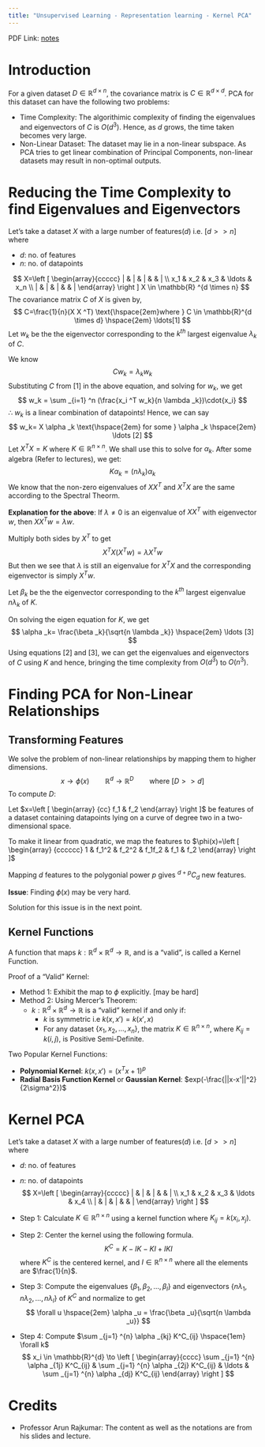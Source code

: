```yaml
---
title: "Unsupervised Learning - Representation learning - Kernel PCA"
---
```


PDF Link: [notes](../notes/Wk02.pdf)

# Introduction
For a given dataset $D \in \mathbb{R} ^{d \times n}$, the covariance matrix is $C \in \mathbb{R} ^{d \times d}$. PCA for this dataset can have the following two problems:

* Time Complexity: The algorithimic complexity of finding the eigenvalues and eigenvectors of $C$ is $O(d ^3)$. Hence, as $d$ grows, the time taken becomes very large.
* Non-Linear Dataset: The dataset may lie in a non-linear subspace. As PCA tries to get linear combination of Principal Components, non-linear datasets may result in non-optimal outputs.

# Reducing the Time Complexity to find Eigenvalues and Eigenvectors
Let's take a dataset $X$ with a large number of features($d$) i.e. $[d >> n]$ where

* $d$: no. of features
* $n$: no. of datapoints

$$
X=\left [
\begin{array}{ccccc}
    | & | & | & & | \\
    x_1 & x_2 & x_3 & \ldots & x_n \\
    | & | & | & & |
\end{array}
\right ]
X \in \mathbb{R} ^{d \times n} 
$$
The covariance matrix $C$ of $X$ is given by,
$$
C=\frac{1}{n}(X  X ^T) \text{\hspace{2em}where } C \in \mathbb{R}^{d \times d} \hspace{2em} \ldots[1]
$$
Let $w_k$ be the the eigenvector corresponding to the $k ^{th}$ largest eigenvalue $\lambda _k$ of $C$.

We know
$$
Cw_k=\lambda _k w_k
$$
Substituting $C$ from $[1]$ in the above equation, and solving for $w_k$, we get
$$
w_k = \sum _{i=1} ^n (\frac{x_i ^T w_k}{n \lambda _k})\cdot{x_i}
$$
$\therefore$ $w_k$ is a linear combination of datapoints! Hence, we can say
$$
w_k= X \alpha _k \text{\hspace{2em} for some } \alpha _k \hspace{2em} \ldots [2]
$$
Let $X ^T X = K$ where $K \in \mathbb{R} ^{n \times n}$. We shall use this to solve for $\alpha _k$. After some algebra (Refer to lectures), we get:
$$
K \alpha _k = (n \lambda _k) \alpha _k
$$
We know that the non-zero eigenvalues of $XX^T$ and $X^T X$ are the same according to the Spectral Theorm.

**Explanation for the above**: If $\lambda \ne 0$ is an eigenvalue of $XX^T$ with eigenvector $w$, then $XX^Tw=\lambda w$.

Multiply both sides by $X^T$ to get $$X^TX(X^Tw)=\lambda X^Tw$$
But then we see that $\lambda$ is still an eigenvalue for $X^TX$ and the corresponding eigenvector is simply $X^Tw$.

Let $\beta _k$ be the the eigenvector corresponding to the $k ^{th}$ largest eigenvalue $n \lambda _k$ of $K$.

On solving the eigen equation for $K$, we get
$$
\alpha _k= \frac{\beta _k}{\sqrt{n \lambda _k}} \hspace{2em} \ldots [3]
$$
Using equations [2] and [3], we can get the eigenvalues and eigenvectors of $C$ using $K$ and hence, bringing the time complexity from $O(d ^3)$ to $O(n^3)$.

# Finding PCA for Non-Linear Relationships
## Transforming Features
We solve the problem of non-linear relationships by mapping them to higher dimensions.
$$
x \to \phi(x) \hspace{2em} \mathbb{R} ^d \to \mathbb{R} ^D \hspace{2em} \text{where } [D >> d]
$$
To compute $D$:

Let $x=\left [
\begin{array} {cc}
    f_1 & f_2
\end{array}
\right ]$ be features of a dataset containing datapoints lying on a curve of degree two in a two-dimensional space.

To make it linear from quadratic, we map the features to 
$\phi(x)=\left [
\begin{array} {cccccc}
    1 & f_1^2 & f_2^2 & f_1f_2 & f_1 & f_2
\end{array}
\right ]$

Mapping $d$ features to the polygonial power $p$ gives $^{d+p} C_d$ new features.

**Issue**: Finding $\phi(x)$ may be very hard.

Solution for this issue is in the next point.

## Kernel Functions
A function that maps $k: \mathbb{R}^d \times \mathbb{R}^d \to \mathbb{R}$, and is a "valid", is called a Kernel Function.

Proof of a "Valid" Kernel:

* Method 1: Exhibit the map to $\phi$ explicitly. [may be hard]
* Method 2: Using Mercer's Theorem:
	+ $k: \mathbb{R}^d \times \mathbb{R}^d \to \mathbb{R}$ is a "valid" kernel if and only if:
		- $k$ is symmetric i.e $k(x,x') = k(x',x)$
		- For any dataset $\{x_1,x_2,\ldots,x_n  \}$, the matrix $K \in \mathbb{R}^{n \times n}$, where $K_{ij} = k(i,j)$, is Positive Semi-Definite.

Two Popular Kernel Functions:

* **Polynomial Kernel**: $k(x,x') = (x^Tx + 1)^p$
* **Radial Basis Function Kernel** or **Gaussian Kernel**: $exp(-\frac{||x-x'||^2}{2\sigma^2})$

# Kernel PCA
Let's take a dataset $X$ with a large number of features($d$) i.e. $[d >> n]$ where 

* $d$: no. of features
* $n$: no. of datapoints
$$
X=\left [
\begin{array}{ccccc}
    | & | & | & & | \\
    x_1 & x_2 & x_3 & \ldots & x_4 \\
    | & | & | & & |
\end{array}
\right ]
$$

* Step 1: Calculate $K \in \mathbb{R}^{n \times n}$ using a kernel function where $K_{ij}=k(x_i,x_j)$.
* Step 2: Center the kernel using the following formula.
    $$
    K^C=K-IK-KI+IKI
    $$
    where $K^C$ is the centered kernel, and $I \in \mathbb{R}^{n \times n}$ where all the elements are $\frac{1}{n}$.
* Step 3: Compute the eigenvalues $\{\beta _1, \beta _2, \ldots, \beta _l\}$ and eigenvectors $\{n\lambda _1, n\lambda _2, \ldots, n\lambda _l\}$ of $K^C$ and normalize to get
    $$
    \forall u \hspace{2em} \alpha _u = \frac{\beta _u}{\sqrt{n \lambda _u}}
    $$
* Step 4: Compute $\sum _{j=1} ^{n} \alpha _{kj} K^C_{ij} \hspace{1em} \forall k$
    $$
    x_i \in \mathbb{R}^{d} \to 
    \left [
\begin{array}{cccc}
    \sum _{j=1} ^{n} \alpha _{1j} K^C_{ij} & \sum _{j=1} ^{n} \alpha _{2j} K^C_{ij} & \ldots & \sum _{j=1} ^{n} \alpha _{dj} K^C_{ij}
\end{array}
\right ]
    $$

# Credits
* Professor Arun Rajkumar: The content as well as the notations are from his slides and lecture.